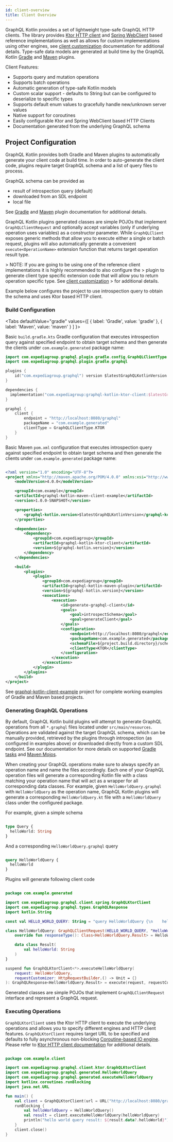 ```yaml
---
id: client-overview
title: Client Overview
---
```



GraphQL Kotlin provides a set of lightweight type-safe GraphQL HTTP clients. The library provides [Ktor HTTP client](https://ktor.io/clients/index.html)
and [Spring WebClient](https://docs.spring.io/spring-boot/docs/current/reference/html/spring-boot-features.html#boot-features-webclient)
based reference implementations as well as allows for custom implementations using other engines, see [client customization](client-customization.md)
documentation for additional details. Type-safe data models are generated at build time by the GraphQL Kotlin [Gradle](../plugins/gradle-plugin-tasks.mdx)
and [Maven](../plugins/maven-plugin-goals.md) plugins.

Client Features:

-   Supports query and mutation operations
-   Supports batch operations
-   Automatic generation of type-safe Kotlin models
-   Custom scalar support - defaults to String but can be configured to deserialize to specific types
-   Supports default enum values to gracefully handle new/unknown server values
-   Native support for coroutines
-   Easily configurable Ktor and Spring WebClient based HTTP Clients
-   Documentation generated from the underlying GraphQL schema

## Project Configuration

GraphQL Kotlin provides both Gradle and Maven plugins to automatically generate your client code at build time. In order
to auto-generate the client code, plugins require target GraphQL schema and a list of query files to process.

GraphQL schema can be provided as

-   result of introspection query (default)
-   downloaded from an SDL endpoint
-   local file

See [Gradle](https://expediagroup.github.io/graphql-kotlin/docs/plugins/gradle-plugin) and [Maven](https://expediagroup.github.io/graphql-kotlin/docs/plugins/maven-plugin)
plugin documentation for additional details.

GraphQL Kotlin plugins generated classes are simple POJOs that implement `GraphQLClientRequest` and optionally accept variables
(only if underlying operation uses variables) as a constructor parameter. While `GraphQLClient` exposes generic methods
that allow you to execute either a single or batch request, plugins will also automatically generate a convenient `execute<OperationName>`
extension function that returns target operation result type.

&gt; NOTE: If you are going to be using one of the reference client implementations it is highly recommended to also configure the
&gt; plugin to generate client type specific extension code that will allow you to return operation specific type. See [client customization](client-customization.md)
&gt; for additional details.

Example below configures the project to use introspection query to obtain the schema and uses Ktor based HTTP client.

### Build Configuration

<Tabs
  defaultValue="gradle"
  values={[
    { label: 'Gradle', value: 'gradle' },
    { label: 'Maven', value: 'maven' }
  ]
}>

<TabItem value="gradle">

Basic `build.gradle.kts` Gradle configuration that executes introspection query against specified endpoint to obtain target
schema and then generate the clients under `com.example.generated` package name:

```kotlin
import com.expediagroup.graphql.plugin.gradle.config.GraphQLClientType
import com.expediagroup.graphql.plugin.gradle.graphql

plugins {
    id("com.expediagroup.graphql") version $latestGraphQLKotlinVersion
}

dependencies {
  implementation("com.expediagroup:graphql-kotlin-ktor-client:$latestGraphQLKotlinVersion")
}

graphql {
    client {
        endpoint = "http://localhost:8080/graphql"
        packageName = "com.example.generated"
        clientType = GraphQLClientType.KTOR
    }
}
```

</TabItem>
<TabItem value="maven">

Basic Maven `pom.xml` configuration that executes introspection query against specified endpoint to obtain target
schema and then generate the clients under `com.example.generated` package name:

```xml

<?xml version="1.0" encoding="UTF-8"?>
<project xmlns="http://maven.apache.org/POM/4.0.0" xmlns:xsi="http://www.w3.org/2001/XMLSchema-instance" xsi:schemaLocation="http://maven.apache.org/POM/4.0.0 http://maven.apache.org/xsd/maven-4.0.0.xsd">
    <modelVersion>4.0.0</modelVersion>

    <groupId>com.example</groupId>
    <artifactId>graphql-kotlin-maven-client-example</artifactId>
    <version>1.0.0-SNAPSHOT</version>

    <properties>
        <graphql-kotlin.version>$latestGraphQLKotlinVersion</graphql-kotlin.version>
    </properties>

    <dependencies>
        <dependency>
            <groupId>com.expediagroup</groupId>
            <artifactId>graphql-kotlin-ktor-client</artifactId>
            <version>${graphql-kotlin.version}</version>
        </dependency>
    </dependencies>

    <build>
        <plugins>
            <plugin>
                <groupId>com.expediagroup</groupId>
                <artifactId>graphql-kotlin-maven-plugin</artifactId>
                <version>${graphql-kotlin.version}</version>
                <executions>
                    <execution>
                        <id>generate-graphql-client</id>
                        <goals>
                            <goal>introspectSchema</goal>
                            <goal>generateClient</goal>
                        </goals>
                        <configuration>
                            <endpoint>http://localhost:8080/graphql</endpoint>
                            <packageName>com.example.generated</packageName>
                            <schemaFile>${project.build.directory}/schema.graphql</schemaFile>
                            <clientType>KTOR</clientType>
                        </configuration>
                    </execution>
                </executions>
            </plugin>
        </plugins>
    </build>
</project>

```

</TabItem>
</Tabs>

See [graphql-kotlin-client-example](https://github.com/ExpediaGroup/graphql-kotlin/tree/master/examples/client) project for complete
working examples of Gradle and Maven based projects.

### Generating GraphQL Operations

By default, GraphQL Kotlin build plugins will attempt to generate GraphQL operations from all `*.graphql` files located under
`src/main/resources`. Operations are validated against the target GraphQL schema, which can be manually provided, retrieved by
the plugins through introspection (as configured in examples above) or downloaded directly from a custom SDL endpoint.
See our documentation for more details on supported [Gradle tasks](../plugins/gradle-plugin-tasks.mdx)
and [Maven Mojos](../plugins/maven-plugin-goals.md).

When creating your GraphQL operations make sure to always specify an operation name and name the files accordingly. Each
one of your GraphQL operation files will generate a corresponding Kotlin file with a class matching your operation
name that will act as a wrapper for all corresponding data classes. For example, given `HelloWorldQuery.graphql` with
`HelloWorldQuery` as the operation name, GraphQL Kotlin plugins will generate a corresponding `HelloWorldQuery.kt` file
with a `HelloWorldQuery` class under the configured package.

For example, given a simple schema

```graphql

type Query {
  helloWorld: String
}

```

And a corresponding `HelloWorldQuery.graphql` query

```graphql

query HelloWorldQuery {
  helloWorld
}

```

Plugins will generate following client code

```kotlin

package com.example.generated

import com.expediagroup.graphql.client.spring.GraphQLKtorClient
import com.expediagroup.graphql.types.GraphQLResponse
import kotlin.String

const val HELLO_WORLD_QUERY: String = "query HelloWorldQuery {\n    helloWorld\n}"

class HelloWorldQuery: GraphQLClientRequest(HELLO_WORLD_QUERY, "HelloWorldQuery") {
    override fun responseType(): Class<HelloWorldQuery.Result> = HelloWorldQuery.Result::class.java

    data class Result(
        val helloWorld: String
    )
}

suspend fun GraphQLKtorClient<*>.executeHelloWorldQuery(
    request: HelloWorldQuery,
    requestCustomizer: HttpRequestBuilder.() -> Unit = {}
): GraphQLResponse<HelloWorldQuery.Result> = execute(request, requestCustomizer)

```

Generated classes are simple POJOs that implement `GraphQLClientRequest` interface and represent a GraphQL request.

### Executing Operations

`GraphQLKtorClient` uses the Ktor HTTP client to execute the underlying operations and allows you to specify different engines
and HTTP client features. `GraphQLKtorClient` requires target URL to be specified and defaults to fully asynchronous non-blocking
[Coroutine-based IO engine](https://ktor.io/clients/http-client/engines.html#cio). Please refer to [Ktor HTTP client documentation](https://ktor.io/clients/index.html)
for additional details.

```kotlin

package com.example.client

import com.expediagroup.graphql.client.ktor.GraphQLKtorClient
import com.expediagroup.graphql.generated.HelloWorldQuery
import com.expediagroup.graphql.generated.executeHelloWorldQuery
import kotlinx.coroutines.runBlocking
import java.net.URL

fun main() {
    val client = GraphQLKtorClient(url = URL("http://localhost:8080/graphql"))
    runBlocking {
        val helloWorldQuery = HelloWorldQuery()
        val result = client.executeHelloWorldQuery(helloWorldQuery)
        println("hello world query result: ${result.data?.helloWorld}")
    }
    client.close()
}

```
